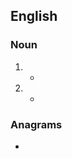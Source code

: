 {{also|potluck|pot luck}}
==English==

===Noun===
{{head|en|noun}}

# {{alternative form of|en|potluck}}
#* {{quote-book|en|author=Frank H[amilton] Spearman|authorlink=Frank H. Spearman|chapter=The Raid of the Falling Wall|title=Laramie Holds the Range|location=New York, N.Y.|publisher=[[w:A. L. Burt|A[lbert] L[evi] Burt Company]]|month=August|year=1921|year_published=November 1921|page=143|pageurl=https://archive.org/details/laramieholdsrang00spea/page/143/mode/1up|oclc=171172|passage=How to get rich of Dutch Henry taxed the wits of the invaders. The whole morning and the early afternoon went to '''pot-luck''' firing from the trench along the draw, but although it was often asserted that Henry must long since be dead—having returned none of the shooting that was meant to call his fire—no one manifested the curiosity necessary to prove the assertion by closing in on the cabin.}}
# {{attributive form of|en|pot luck|nodot=1}}
#* {{quote-journal|en|title=The pot-luck picnic. An impromptu and enjoyable dinner–a display of culinary skill.|archiveurl=https://web.archive.org/web/20190716142721/https://timesmachine.nytimes.com/timesmachine/1879/03/26/80745582.pdf|archivedate=16 July 2019|newspaper={{w|The New York Times}}|location=New York, N.Y.|publisher={{w|The New York Times Company}}|date=26 March 1879|page=5|pageurl=https://timesmachine.nytimes.com/timesmachine/1879/03/26/80745582.pdf|issn=0362-4331|oclc=971436363|passage=Last evening, at the Free Trade Club, a dinner was given by Hon. Robert R. Roosevelt to a large number of his friends. Though invitations had been issued for a week previous, the feast was decidedly of an impromptu character as far the viands went. [...] Cards of invitation of an amusing character were issued, on which the ''menu'' was indicated, with the names of the improvised cooks who were to concoct gumbo, lobster cutlets, plumb pudding, various salads, and coffee. [...] Course followed course in the most tumultuous way. Culinary inspirations and cookery nocturnes of all flavors and tastes crowded one on another. Anything like system was discarded, and this was thought likely to destroy the artistic effects of this '''pot-luck''' picnic.}}

===Anagrams===
* {{anagrams|en|a=ckloptu|putlock}}